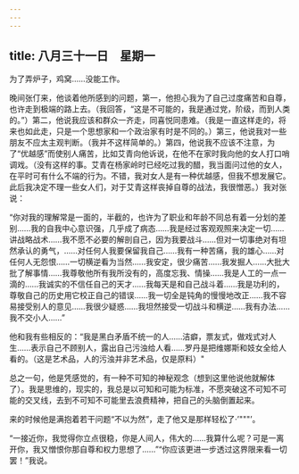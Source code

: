 ```yaml
---
---
---
```

title: 八月三十一日　星期一
---




为了弄炉子，鸡窝……没能工作。

晚间张仃来，他谈着他所感到的问题，第一，他担心我为了自己过度痛苦和自尊，也许走到极端的路上去。（我回答，“这是不可能的，我是通过党，阶级，而到人类的。”）第二，他说我应该和群众一齐走，同喜悦同患难。（我是一直这样走的，将来也如此走，只是一个思想家和一个政治家有时是不同的。）第三，他说我对一些朋友不应太主观判断。（我并不这样简单的。）第四，他说我不应该不注意，为了“优越感”而使别人痛苦，比如艾青向他诉说，在他不在家时我向他的女人打口哨调戏。（没有这样的事。艾青在杨家岭时已经吃过我的醋，我当面问过他的女人，在平时可有什么不端的行为。不错，我对女人是有一种优越感，但我不想发展它。此后我决定不理一些女人们，对于艾青这样丧掉自尊的战法，我很憎恶。）我对张说：

“你对我的理解常是一面的，半截的，也许为了职业和年龄不同总有着一分划的差别……我的自我中心意识强，几乎成了病态……我是经过客观观照来决定一切……讲战略战术……我不愿不必要的解剖自己，因为我要战斗……但对一切事绝对有坦然承认的勇气，……对任何人我要保留我自己……我有一种苦痛，我的雄心……对任何人无怨恨……一切横逆看为当然……我安定，很少痛苦……我发掘人……大批大批了解事情……我尊敬他所有我所没有的，高度忘我、情操……我是人工的一点一滴的……我诚实的不信任自己的天才……我每天是和自己战斗着……我是功利的，尊敬自己的历史用它校正自己的错误……我一切全是钝角的慢慢地改正……我不容易接受别人的意见……我很少疑惑……我坦然接受一切战斗和横逆……我有办法……我不交小人……”

他和我有些相反的：“我是黑白矛盾不统一的人……洁癖，票友式，做戏式对人生……表示自己不顾别人，露出自己污浊给人看……罗丹是把维娜斯和妓女全给人看的。（这是艺术品，人的污浊并非艺术品，仅是原料）"

总之一句，他是凭感觉的，有一种不可知的神秘观念（想到这里他说他就解体了）。我是思维的，现实的，我总是以可知和可能为标准，不愿突破这不可知不可能的交叉线，去到不可知不可能里去浪费精神，把自己的头脑倒置起来。

来的时候他是满抱着若干问题“不以为然”，走了他又是那样轻松了·’"""’。

“一接近你，我觉得你立点很稳，你是人间人，伟大的……我算什么呢？可是一离开你，我又憎恨你那自尊和权力思想了……”“你应该更进一步透过这界限来看一切罢！”我说。
